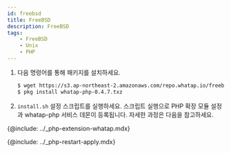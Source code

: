 ```yaml
---
id: freebsd
title: FreeBSD
description: FreeBSD
tags:
    - FreeBSD
    - Unix
    - PHP
---
```


<!-- 리포지토리 등록? -->
<!-- 와탭 저장소(Repository)를 등록하세요.-->

<!--
```bash

```
-->

1. 다음 명령어를 통해 패키지를 설치하세요.

    ```bash
    $ wget https://s3.ap-northeast-2.amazonaws.com/repo.whatap.io/freebsd/10/whatap-php-0.4.7.txz
    $ pkg install whatap-php-0.4.7.txz
    ```

1. `install.sh` 설정 스크립트를 실행하세요. 스크립트 실행으로 PHP 확장 모듈 설정과 whatap-php 서비스 데몬이 등록됩니다. 자세한 과정은 다음을 참고하세요.

{@include: ../_php-extension-whatap.mdx} 

{@include: ../_php-restart-apply.mdx} 